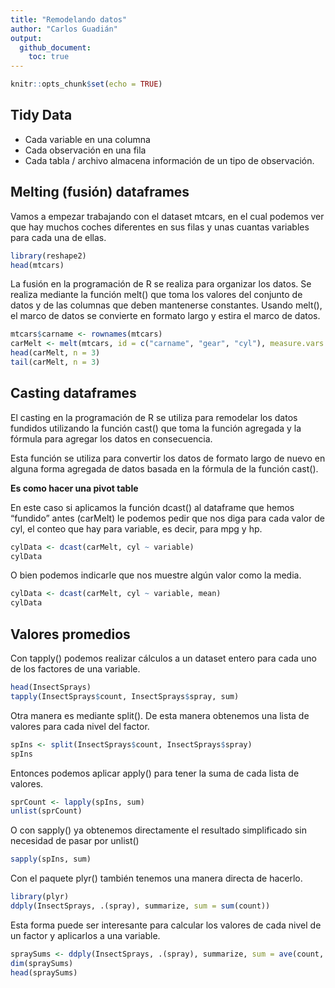 ```yaml
---
title: "Remodelando datos"
author: "Carlos Guadián"
output: 
  github_document:
    toc: true
---
```


```r
knitr::opts_chunk$set(echo = TRUE)
```

## Tidy Data

- Cada variable en una columna
- Cada observación en una fila
- Cada tabla / archivo almacena información de un tipo de observación.

## Melting (fusión) dataframes
Vamos a empezar trabajando con el dataset mtcars, en el cual podemos ver que hay muchos coches diferentes en sus filas y unas cuantas variables para cada una de ellas.
```r
library(reshape2)
head(mtcars)
```

La fusión en la programación de R se realiza para organizar los datos. Se realiza mediante la función melt() que toma los valores del conjunto de datos y de las columnas que deben mantenerse constantes. Usando melt(), el marco de datos se convierte en formato largo y estira el marco de datos.
```r
mtcars$carname <- rownames(mtcars)
carMelt <- melt(mtcars, id = c("carname", "gear", "cyl"), measure.vars = c("mpg", "hp"))
head(carMelt, n = 3)
tail(carMelt, n = 3)
```

## Casting dataframes
El casting en la programación de R se utiliza para remodelar los datos fundidos utilizando la función cast() que toma la función agregada y la fórmula para agregar los datos en consecuencia. 

Esta función se utiliza para convertir los datos de formato largo de nuevo en alguna forma agregada de datos basada en la fórmula de la función cast().

**Es como hacer una pivot table**

En este caso si aplicamos la función dcast() al dataframe que hemos "fundido" antes (carMelt) le podemos pedir que nos diga para cada valor de cyl, el conteo que hay para variable, es decir, para mpg y hp.
```r
cylData <- dcast(carMelt, cyl ~ variable)
cylData
```

O bien podemos indicarle que nos muestre algún valor como la media.
```r
cylData <- dcast(carMelt, cyl ~ variable, mean)
cylData
```

## Valores promedios
Con tapply() podemos realizar cálculos a un dataset entero para cada uno de los factores de una variable.
```r
head(InsectSprays)
tapply(InsectSprays$count, InsectSprays$spray, sum)
```

Otra manera es mediante split(). De esta manera obtenemos una lista de valores para cada nivel del factor.
```r
spIns <- split(InsectSprays$count, InsectSprays$spray)
spIns
```

Entonces podemos aplicar apply() para tener la suma de cada lista de valores.
```r
sprCount <- lapply(spIns, sum)
unlist(sprCount)
```

O con sapply() ya obtenemos directamente el resultado simplificado sin necesidad de pasar por unlist()
```r
sapply(spIns, sum)
```

Con el paquete plyr() también tenemos una manera directa de hacerlo.
```r
library(plyr)
ddply(InsectSprays, .(spray), summarize, sum = sum(count))
```

Esta forma puede ser interesante para calcular los valores de cada nivel de un factor y aplicarlos a una variable.
```r
spraySums <- ddply(InsectSprays, .(spray), summarize, sum = ave(count, FUN = sum))
dim(spraySums)
head(spraySums)
```